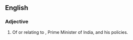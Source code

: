 ==English==

===Adjective===
{{en-adj}}
# Of or relating to {{w:Jawaharlal Nehru|Jawaharlal Nehru}}, Prime Minister of India, and his policies.